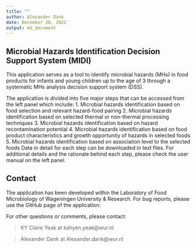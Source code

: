 ---
title: ""
author: Alexander Dank
date: December 20, 2022
output: md_document
---

## Microbial Hazards Identification Decision Support System (MIDI)

This application serves as a tool to identify microbial hazards (MHs) in food products for infants and young children up to the age of 3 through a systematic MHs analysis decision support system (DSS). 

The application is divided into five major steps that can be accessed from the left panel which include:
1.	Microbial hazards identification based on food selection and relevant hazard-food pairing
2.	Microbial hazards identification based on selected thermal or non-thermal processing techniques
3.	Microbial hazards identification based on hazard recontamination potential
4.	Microbial hazards identification based on food product characteristics and growth opportunity of hazards in selected foods 
5.	Microbial hazards identification based on association level to the selected foods
Data in detail for each step can be downloaded in text files.
For additional details and the rationale behind each step, please check the user manual on the left panel.

## Contact
The application has been developed within the Laboratory of Food Microbiology of Wageningen University & Research. For bug reports, please use the GitHub page of the application:

For other questions or comments, please contact:

 > KY Claire Yeak at kahyen.yeak@wur.nl
 
 > Alexander Dank at Alexander.dank@wur.nl